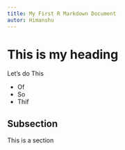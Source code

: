 ```yaml
---
title: My First R Markdown Document
autor: Himanshu
---
```

# This is my heading
Let's do This

- Of
- So
- Thif

## Subsection
This is a section
